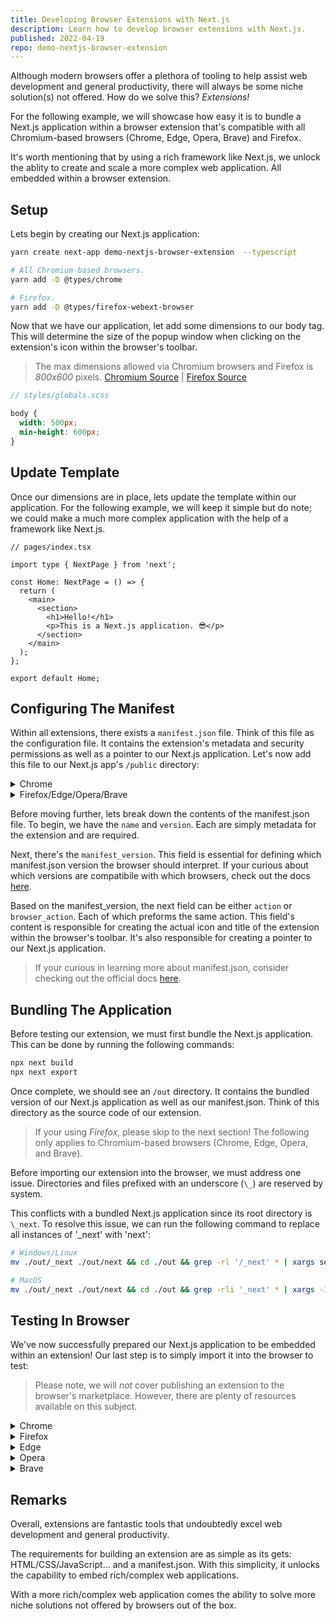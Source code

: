 ```yaml
---
title: Developing Browser Extensions with Next.js
description: Learn how to develop browser extensions with Next.js.
published: 2022-04-19
repo: demo-nextjs-browser-extension
---
```


Although modern browsers offer a plethora of tooling to help assist web
development and general productivity, there will always be some niche
solution(s) not offered. How do we solve this? _Extensions!_

For the following example, we will showcase how easy it is to bundle a Next.js
application within a browser extension that's compatible with all Chromium-based
browsers (Chrome, Edge, Opera, Brave) and Firefox.

It's worth mentioning that by using a rich framework like Next.js, we unlock the
ablity to create and scale a more complex web application. All embedded within a
browser extension.

## Setup

Lets begin by creating our Next.js application:

```bash
yarn create next-app demo-nextjs-browser-extension  --typescript

# All Chromium-based browsers.
yarn add -D @types/chrome

# Firefox.
yarn add -D @types/firefox-webext-browser
```

Now that we have our application, let add some dimensions to our body tag. This
will determine the size of the popup window when clicking on the extension's
icon within the browser's toolbar.

> The max dimensions allowed via Chromium browsers and Firefox is _800x600_
> pixels. [Chromium Source][chromium-dimensions] | [Firefox
> Source][firefox-dimensions]

```scss
// styles/globals.scss

body {
  width: 500px;
  min-height: 600px;
}
```

## Update Template

Once our dimensions are in place, lets update the template within our
application. For the following example, we will keep it simple but do note; we
could make a much more complex application with the help of a framework like
Next.js.

```tsx
// pages/index.tsx

import type { NextPage } from 'next';

const Home: NextPage = () => {
  return (
    <main>
      <section>
        <h1>Hello!</h1>
        <p>This is a Next.js application. 😎</p>
      </section>
    </main>
  );
};

export default Home;
```

## Configuring The Manifest

Within all extensions, there exists a `manifest.json` file. Think of this file
as the configuration file. It contains the extension's metadata and security
permissions as well as a pointer to our Next.js application. Let's now add this
file to our Next.js app's `/public` directory:

<div>
  <details>
    <summary>Chrome</summary>
    ```json
    {/* public/manifest.json */}
    
    {
      "name": "Next.js Browser Extension Demo",
      "version": "1.0.0",
      "manifest_version": 3,
      "action": {
        "default_title": "Next.js Browser Extension Demo",
        "default_popup": "index.html"
      }
    }
    ```
  </details>
  <details>
    <summary>Firefox/Edge/Opera/Brave</summary>
    ```json
    {/* public/manifest.json */}
    
    {
      "name": "Next.js Browser Extension Demo",
      "version": "1.0.0",
      "manifest_version": 2,
      "browser_action": {
        "default_title": "Next.js Browser Extension Demo",
        "default_popup": "index.html"
      }
    }
    ```
  </details>
</div>

Before moving further, lets break down the contents of the manifest.json file.
To begin, we have the `name` and `version`. Each are simply metadata for the
extension and are required.

Next, there's the `manifest_version`. This field is essential for defining which
manifest.json version the browser should interpret. If your curious about which
versions are compatibile with which browsers, check out the docs
[here][manifest-compatibility].

Based on the manifest_version, the next field can be either `action` or
`browser_action`. Each of which preforms the same action. This field's content
is responsible for creating the actual icon and title of the extension within
the browser's toolbar. It's also responsible for creating a pointer to our
Next.js application.

> If your curious in learning more about manifest.json, consider checking out
> the official docs [here][manifest].

## Bundling The Application

Before testing our extension, we must first bundle the Next.js application. This
can be done by running the following commands:

```bash
npx next build
npx next export
```

Once complete, we should see an `/out` directory. It contains the bundled
version of our Next.js application as well as our manifest.json. Think of this
directory as the source code of our extension.

> If your using _Firefox_, please skip to the next section! The following only
> applies to Chromium-based browsers (Chrome, Edge, Opera, and Brave).

Before importing our extension into the browser, we must address one issue.
Directories and files prefixed with an underscore (`\_`) are reserved by system.

This conflicts with a bundled Next.js application since its root directory is
`\_next`. To resolve this issue, we can run the following command to replace all
instances of '\_next' with 'next':

```bash
# Windows/Linux
mv ./out/_next ./out/next && cd ./out && grep -rl '/_next' * | xargs sed -i 's|/_next|/next|g'

# MacOS
mv ./out/_next ./out/next && cd ./out && grep -rli '_next' * | xargs -I@ sed -i '' 's|/_next|/next|g' @;
```

## Testing In Browser

We've now successfully prepared our Next.js application to be embedded within an
extension! Our last step is to simply import it into the browser to test:

> Please note, we will _not_ cover publishing an extension to the browser's
> marketplace. However, there are plenty of resources available on this subject.

<div>
  <details>
    <summary>Chrome</summary>

    1. Navigate to: chrome://extensions
    2. Toggle on 'Developer Mode' in the top right corner.
    3. Click the 'Load Unpacked' button.
    4. Select your /out directory.

  </details>
  <details>
    <summary>Firefox</summary>

    1. Navigate to: about:debugging#/runtime/this-firefox
    2. Click the 'Load Temporary Add-on...' button.
    3. Select your manifest.json file.

  </details>
  <details>
    <summary>Edge</summary>

    1. Navigate to: edge://extensions/
    2. Toggle on 'Developer Mode' in the left panel.
    3. Click the 'Load Unpacked' button.
    4. Select your /out directory.

  </details>
  <details>
    <summary>Opera</summary>

    1. Navigate to: opera://extensions
    2. Toggle on 'Developer Mode' in the top right corner.
    3. Click the 'Load Unpacked' button.
    4. Select your /out directory.

  </details>
  <details>
    <summary>Brave</summary>

    1. Navigate to: brave://extensions
    2. Toggle on 'Developer Mode' in the top right corner.
    3. Click the 'Load Unpacked' button.
    4. Select your /out directory.

  </details>
</div>

## Remarks

Overall, extensions are fantastic tools that undoubtedly excel web development
and general productivity.

The requirements for building an extension are as simple as its gets:
HTML/CSS/JavaScript... and a manifest.json. With this simplicity, it unlocks the
capability to embed rich/complex web applications.

With a more rich/complex web application comes the ability to solve more niche
solutions not offered by browsers out of the box.

[chromium-dimensions]:
  https://source.chromium.org/chromium/chromium/src/+/main:chrome/browser/ui/views/extensions/extension_popup.h;l=60
[firefox-dimensions]:
  https://developer.mozilla.org/en-US/docs/Mozilla/Add-ons/WebExtensions/user_interface/Popups#popup_resizing
[manifest-compatibility]:
  https://developer.mozilla.org/en-US/docs/Mozilla/Add-ons/WebExtensions/manifest.json/manifest_version#browser_compatibility
[manifest]:
  https://developer.mozilla.org/en-US/docs/Mozilla/Add-ons/WebExtensions/manifest.json
